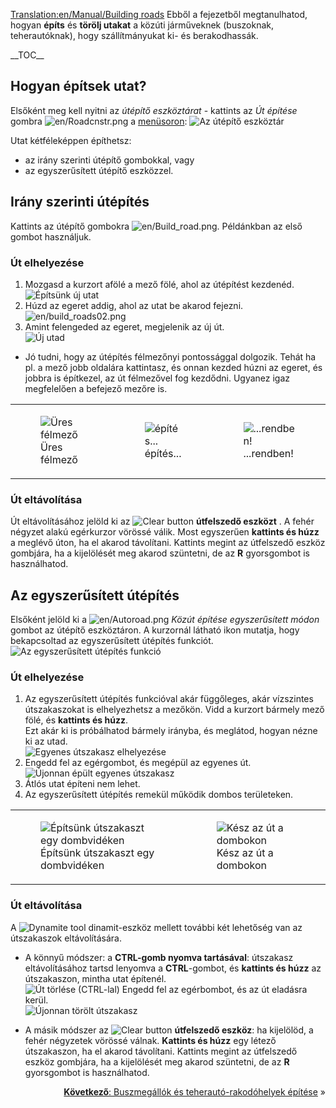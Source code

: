 [[Translation:en/Manual/Building roads]]
{{hu/Oktatás}}
<!-- for search bot mainly -->
Ebből a fejezetből megtanulhatod, hogyan '''építs''' és '''törölj utakat''' a közúti járműveknek (buszoknak, teherautóknak), hogy szállítmányukat ki- és berakodhassák.

__TOC__

==Hogyan építsek utat?==

Elsőként meg kell nyitni az ''útépítő eszköztárat'' - kattints az ''Út építése'' gombra [[File:en/Roadcnstr.png]] a [[hu/Manual/Felhasználói felület#A menüsor|menüsoron]]:
[[File:hu/Road construction.png|none|frame|Az útépítő eszköztár]]

Utat kétféleképpen építhetsz:
* az irány szerinti útépítő gombokkal, vagy
* az egyszerűsített útépítő eszközzel.

== Irány szerinti útépítés ==

Kattints az útépítő gombokra [[File:en/Build road.png]]. Példánkban az első gombot használjuk. 

=== Út elhelyezése ===
#Mozgasd a kurzort afölé a mező fölé, ahol az útépítést kezdenéd.<br/>[[File:en/build roads01.png|none|frame|Építsünk új utat]]
#Húzd az egeret addig, ahol az utat be akarod fejezni. <br/>[[File:en/build roads02.png|none|frame]]
#Amint felengeded az egeret, megjelenik az új út.<br/>[[File:en/build roads03.png|none|frame|Új utad]]

* Jó tudni, hogy az útépítés félmezőnyi pontossággal dolgozik. Tehát ha pl. a mező jobb oldalára kattintasz, és onnan kezded húzni az egeret, és jobbra is építkezel, az út félmezővel fog kezdődni. Ugyanez igaz megfelelően a befejező mezőre is. 
{|
|[[File:en/build roads04.png|none|frame|Üres félmező]]
|[[File:en/build roads05.png|none|frame|építés...]]
|[[File:en/build roads06.png|none|frame|...rendben!]]
|}
=== Út eltávolítása === 
Út eltávolításához jelöld ki az [[File:zh/Toggle clear active.png|Clear button]] '''útfelszedő eszközt''' . A fehér négyzet alakú egérkurzor vörössé válik. Most egyszerűen '''kattints és húzz''' a meglévő úton, ha el akarod távolítani. Kattints megint az útfelszedő eszköz gombjára, ha a kijelölését meg akarod szüntetni, de az '''R''' gyorsgombot is használhatod.

== Az egyszerűsített útépítés ==
Elsőként jelöld ki a [[File:en/Autoroad.png]] ''Közút építése egyszerűsített módon'' gombot az útépítő eszköztáron. A kurzornál látható ikon mutatja, hogy bekapcsoltad az egyszerűsített útépítés funkciót.
[[File:en/AutoroadTut1.png|none|frame|Az egyszerűsített útépítés funkció]]

=== Út elhelyezése ===
# Az egyszerűsített útépítés funkcióval akár függőleges, akár vízszintes útszakaszokat is elhelyezhetsz a mezőkön. Vidd a kurzort bármely mező fölé, és '''kattints és húzz'''. <br/> Ezt akár ki is próbálhatod bármely irányba, és meglátod, hogyan nézne ki az utad. <br/>[[File:en/AutoroadTut2.png|none|frame|Egyenes útszakasz elhelyezése]]
#Engedd fel az egérgombot, és megépül az egyenes út.<br/>[[File:en/AutoroadTut3.png|none|frame|Újonnan épült egyenes útszakasz ]]
#Átlós utat építeni nem lehet.
#Az egyszerűsített útépítés remekül működik dombos területeken.
{|
| [[File:en/AutoroadTut5.png|none|frame|Építsünk útszakaszt egy dombvidéken]]
| [[File:en/AutoroadTut6.png|none|frame|Kész az út a dombokon]]
|}
=== Út eltávolítása ===
A [[File:en/Clear title.png|Dynamite tool]] dinamit-eszköz mellett további két lehetőség van az útszakaszok eltávolítására. 

*A könnyű módszer: a '''CTRL-gomb nyomva tartásával''': útszakasz eltávolításához tartsd lenyomva a '''CTRL'''-gombot, és '''kattints és húzz''' az útszakaszon, mintha utat építenél.<br/>[[File:en/AutoroadTut7.png|none|frame|Út törlése (CTRL-lal)]] Engedd fel az egérbombot, és az út eladásra kerül.<br/>[[File:en/AutoroadTut8.png|none|frame|Újonnan törölt útszakasz]]

*A másik módszer az [[File:zh/Toggle clear active.png|Clear button]] '''útfelszedő eszköz''': ha kijelölöd, a fehér négyzetek vörössé válnak. '''Kattints és húzz''' egy létező útszakaszon, ha el akarod távolítani. Kattints megint az útfelszedő eszköz gombjára, ha a kijelölését meg akarod szüntetni, de az '''R''' gyorsgombot is használhatod.

<span style="float: right">[[hu/Manual/Megállók és rakodók építése|'''Következő''': Buszmegállók és teherautó-rakodóhelyek építése]] &raquo;</span>